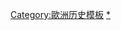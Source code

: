{{Sidebar with collapsible lists
| name     = 加洛林王朝
| title    = '''[[加洛林王朝]]'''
| image    = [[File:Charlemagne autograph.svg|140px]]
| caption  =
| expanded =
| headingstyle   =
| listtitlestyle = background: #eee;
| liststyle      = text-align:left;
| contentstyle   =   <!--(same as |liststyle = ...?)-->
| heading1   = 
| list1name  = 
| list1title = '''[[墨洛温王朝]][[宫相]]（来自丕平家族）'''
| list1      =
* [[兰登的丕平]]<small>（约580–640）</small>
* [[老格里摩尔德]]<small>（616–656）</small>
* [[领养的希尔德贝尔特]]<small>（657或661年去世）</small>
| heading2   = 
| list2name  = 
| list2title = '''[[墨洛温王朝]][[宫相]]（来自[[阿努尔夫]]家族）'''
| list2      =
* [[阿努尔夫 (梅斯)|梅斯的阿努尔夫]]<small>（约582–约645）</small>
* [[安塞吉塞]]<small>（约613–约662）</small>
* [[埃斯塔勒的丕平]]<small>（约645–714）</small>
* [[格里莫二世]]<small>（714年去世）</small>
* {{link-en|香槟的德罗戈|Drogo of Champagne}}<small>（约675–708）</small>
* [[查理·马特]]<small>（约688–741）</small>
* [[卡洛曼 (查理·马特的长子)|卡洛曼]]<small>（约710–754）</small>
| heading3   = 
| list3name  = 
| list3title = '''[[加洛林王朝]]君主'''
| list3      =
* '''[[矮子丕平]]'''<small>（714–768）</small>及其子辈
** [[查理曼]]<small>（约742–814）</small>
** [[卡洛曼一世]]<small>（751–771）</small>
* '''卡洛曼一世'''<small>（751–771）</small>及其子辈
** [[法兰克王子丕平]]
* '''查理曼'''<small>（约742–814）</small>及其子辈
** [[驼背丕平]]<small>（约768–811）</small>
** [[青年查理]]<small>（约772–811）</small>
** [[丕平·卡洛曼|意大利的丕平]]<small>（777–810）</small>
** [[虔诚者路易]]<small>（778–840）</small>
* '''虔诚者路易'''<small>（778–840）</small>及其子辈
** [[洛泰尔一世 (中法兰克)|洛泰尔一世]]<small>（795–855）</small>
** [[丕平一世 (阿基坦)|丕平一世]]<small>（797–838）</small>
** [[日耳曼人路易]]<small>（约806–876）</small>
** [[秃头查理]]<small>（823–877）</small>
| heading4   = 
| list4name  = 
| list4title = '''[[凡尔登条约]]签署后'''
| list4      =
* '''洛泰尔一世'''<small>（795–855）</small>及其子辈
** [[路易二世 (意大利)|路易二世]]<small>（825–875）</small>
** [[洛泰尔二世 (洛林)|洛泰尔二世]]<small>（835–869）</small>
** [[普罗旺斯的查理]]<small>（845–863）</small>
* '''秃头查理'''<small>（823–877）</small>及其子辈
** [[路易二世 (西法兰克)|口吃者路易]]<small>（846–879）</small>
** [[孩童查理]]<small>（约847–866）</small>
* '''日耳曼人路易'''<small>（约806–876）</small>及其子辈
** [[卡洛曼 (巴伐利亚国王)|巴伐利亚的卡洛曼]]<small>（约830–880）</small>
** [[青年路易]]<small>（约830–882）</small>
** [[胖子查理]]<small>（约839–888）</small>
}}
<noinclude>
[[Category:歐洲历史模板]]
[[Category:卡洛林王朝|*]]
[[Category:君主模板|{{PAGENAME}}]]
</noinclude>